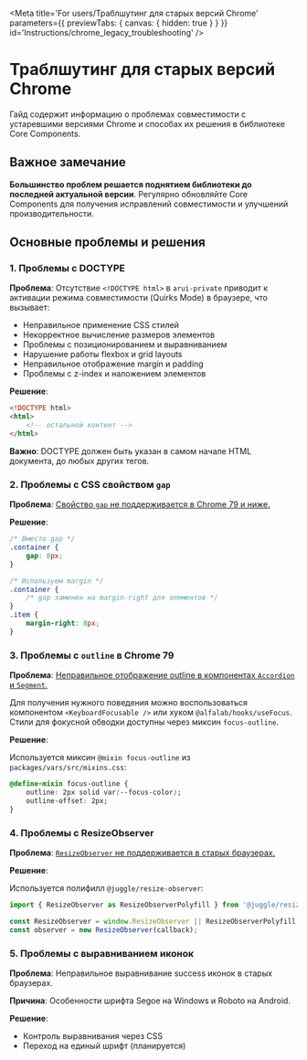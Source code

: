 
<Meta
    title='For users/Траблшутинг для старых версий Chrome'
    parameters={{ previewTabs: { canvas: { hidden: true } } }}
    id='Instructions/chrome_legacy_troubleshooting'
/>

# Траблшутинг для старых версий Chrome

Гайд содержит информацию о проблемах совместимости с устаревшими версиями Chrome и способах их решения в библиотеке Core Components.

## Важное замечание

**Большинство проблем решается поднятием библиотеки до последней актуальной версии**. Регулярно обновляйте Core Components для получения исправлений совместимости и улучшений производительности.

## Основные проблемы и решения

### 1. Проблемы с DOCTYPE

**Проблема**: Отсутствие `<!DOCTYPE html>` в `arui-private` приводит к активации режима совместимости (Quirks Mode) в браузере, что вызывает:

-   Неправильное применение CSS стилей
-   Некорректное вычисление размеров элементов
-   Проблемы с позиционированием и выравниванием
-   Нарушение работы flexbox и grid layouts
-   Неправильное отображение margin и padding
-   Проблемы с z-index и наложением элементов

**Решение**:

```html
<!DOCTYPE html>
<html>
    <!-- остальной контент -->
</html>
```

**Важно**: DOCTYPE должен быть указан в самом начале HTML документа, до любых других тегов.

### 2. Проблемы с CSS свойством `gap`

**Проблема**: [Свойство `gap` не поддерживается в Chrome 79 и ниже.](https://github.com/core-ds/core-components/pull/1192)

**Решение**:

```css
/* Вместо gap */
.container {
    gap: 8px;
}

/* Используем margin */
.container {
    /* gap заменен на margin-right для элементов */
}
.item {
    margin-right: 8px;
}
```

### 3. Проблемы с `outline` в Chrome 79

**Проблема**: [Неправильное отображение outline в компонентах `Accordion` и `Segment`.](https://github.com/core-ds/core-components/pull/916)

Для получения нужного поведения можно воспользоваться компонентом `<KeyboardFocusable />` или хуком `@alfalab/hooks/useFocus`. Стили для фокусной обводки доступны через миксин `focus-outline`.

**Решение**:

Используется миксин `@mixin focus-outline` из `packages/vars/src/mixins.css`:

```css
@define-mixin focus-outline {
    outline: 2px solid var(--focus-color);
    outline-offset: 2px;
}
```

### 4. Проблемы с ResizeObserver

**Проблема**: [`ResizeObserver` не поддерживается в старых браузерах.](https://github.com/core-ds/core-components/pull/902)

**Решение**:

Используется полифилл `@juggle/resize-observer`:

```typescript
import { ResizeObserver as ResizeObserverPolyfill } from '@juggle/resize-observer';

const ResizeObserver = window.ResizeObserver || ResizeObserverPolyfill;
const observer = new ResizeObserver(callback);
```

### 5. Проблемы с выравниванием иконок

**Проблема**: Неправильное выравнивание success иконок в старых браузерах.

**Причина**: Особенности шрифта Segoe на Windows и Roboto на Android.

**Решение**:

-   Контроль выравнивания через CSS
-   Переход на единый шрифт (планируется)
